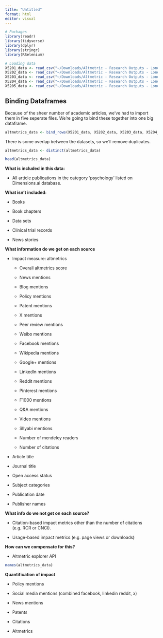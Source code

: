 ```yaml
---
title: "Untitled"
format: html
editor: visual
---
```


```r
# Packages
library(readr)
library(tidyverse)
library(dplyr)
library(stringr)
library(RSelenium)
```

```r
# Loading data
X5201_data <- read_csv("~/Downloads/Altmetric - Research Outputs - London School of Economics and Political Science - 2024-10-24.csv")
X5202_data <- read_csv("~/Downloads/Altmetric - Research Outputs - London School of Economics and Political Science - 2024-10-24 (4).csv")
X5203_data <- read_csv("~/Downloads/Altmetric - Research Outputs - London School of Economics and Political Science - 2024-10-24 (3).csv")
X5204_data <- read_csv("~/Downloads/Altmetric - Research Outputs - London School of Economics and Political Science - 2024-10-24 (1).csv")
X5205_data <- read_csv("~/Downloads/Altmetric - Research Outputs - London School of Economics and Political Science - 2024-10-24 (2).csv")

```

## Binding Dataframes

Because of the sheer number of academic articles, we've had to import them in five seperate files. We're going to bind these together into one big dataframe.

```r
altmetrics_data <- bind_rows(X5201_data, X5202_data, X5203_data, X5204_data, X5205_data)
```

There is some overlap between the datasets, so we'll remove duplicates.

```r
altmetrics_data <- distinct(altmetrics_data)
```

```r
head(altmetrics_data)
```

**What is included in this data:**

-   All article publications in the category 'psychology' listed on Dimensions.ai database.

**What isn't included:**

-   Books

-   Book chapters

-   Data sets

-   Clinical trial records

-   News stories

**What information do we get on each source**

-   Impact measure: altmetrics

    -   Overall altmetrics score

    -   News mentions

    -   Blog mentions

    -   Policy mentions

    -   Patent mentions

    -   X mentions

    -   Peer review mentions

    -   Weibo mentions

    -   Facebook mentions

    -   Wikipedia mentions

    -   Google+ mentions

    -   LinkedIn mentions

    -   Reddit mentions

    -   Pinterest mentions

    -   F1000 mentions

    -   Q&A mentions

    -   Video mentions

    -   Sllyabi mentions

    -   Number of mendeley readers

    -   Number of citations

-   Article title

-   Journal title

-   Open access status

-   Subject categories

-   Publication date

-   Publisher names

**What info do we not get on each source?**

-   Citation-based impact metrics other than the number of citations (e.g. RCR or CNCI).

-   Usage-based impact metrics (e.g. page views or downloads)

**How can we compensate for this?**

-   Altmetric explorer API

```r
names(altmetrics_data)
```

**Quantification of impact**

-   Policy mentions

-   Social media mentions (combined facebook, linkedin reddit, x)

-   News mentions

-   Patents

-   Citations

-   Altmetrics
